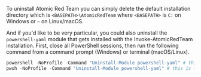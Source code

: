 To uninstall Atomic Red Team you can simply delete the default installation directory which is `<BASEPATH>\AtomicRedTeam` where `<BASEPATH>` is `C:` on Windows or `~` on Linux/macOS.

And if you'd like to be very particular, you could also uninstall the `powershell-yaml` module that gets installed with the Invoke-AtomicRedTeam installation. First, close all PowerShell sessions, then run the following command from a command prompt (Windows) or terminal (macOS/Linux).

```powershell
powershell -NoProfile -Command "Uninstall-Module powershell-yaml" # this is for Windows
pwsh -NoProfile -Command "Uninstall-Module powershell-yaml" # this is for macOS/Linux
```
